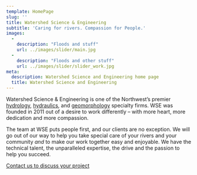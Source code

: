 ```yaml
---
template: HomePage
slug: ''
title: Watershed Science & Engineering
subtitle: 'Caring for rivers. Compassion for People.'
images: 
  - 
    description: "Floods and stuff"
    url: ../images/slider/main.jpg
  - 
    description: "Floods and other stuff"
    url: ../images/slider/slider_work.jpg
meta:
  description: Watershed Science and Engineering home page
  title: Watershed Science and Engineering
---
```


Watershed Science & Engineering is one of the Northwest’s premier [hydrology](/services/hydrology/), [hydraulics](/services/hydraulic-modeling-analysis/), and [geomorphology](/services/fluvial-geomorphology/) specialty firms. WSE was founded in 2011 out of a desire to work differently – with more heart, more dedication and more compassion.

The team at WSE puts people first, and our clients are no exception. We will go out of our way to help you take special care of your rivers and your community _and_ to make our work together easy and enjoyable. We have the technical talent, the unparalleled expertise, the drive and the passion to help you succeed.

<a
  className="inline-block px-6 py-2 text-sm font-medium leading-6 text-center text-white uppercase transition bg-primary rounded shadow ripple hover:shadow-lg hover:bg-primary-500 focus:outline-none"
  href="/contact">
  Contact us to discuss your project
</a>
